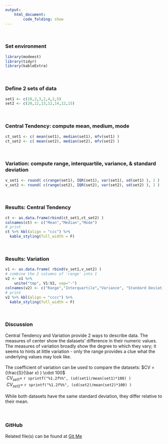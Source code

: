```yaml
---
output:
    html_document:
        code_folding: show
---
```

<br>

### Set environment
```r
library(modeest)
library(tidyr)
library(kableExtra)
```
<br>

### Define 2 sets of data
```r
set1 <- c(10,2,3,2,4,2,5)
set2 <- c(20,12,13,12,14,12,15)
```
<br>

### Central Tendency: compute mean, medium, mode 
```r
ct_set1 <- c( mean(set1), median(set1), mfv(set1) )
ct_set2 <- c( mean(set2), median(set2), mfv(set2) )
```
<br>

### Variation: compute range, interquartile, variance, & standard deviation
```r

v_set1 <- round( c(range(set1), IQR(set1), var(set1), sd(set1) ), 2 )
v_set2 <- round( c(range(set2), IQR(set2), var(set2), sd(set2) ), 2 )
```
<br>

### Results: Central Tendency
```r
ct <- as.data.frame(rbind(ct_set1,ct_set2) )
colnames(ct) <- c("Mean","Median","Mode")
# print
ct %>% kbl(align = "ccc") %>%
  kable_styling(full_width = F)
```
<br>

### Results: Variation
```r
v1 <- as.data.frame( rbind(v_set1,v_set2) )
# combine the 2 columns of 'range' into 1
v2 <- v1 %>%
    unite("tmp", V1:V2, sep="-")
colnames(v2) <- c("Range","Interquartile","Variance", "Standard Deviation")
# print
v2 %>% kbl(align = "cccc") %>%
  kable_styling(full_width = F)
```
<br>

### Discussion
Central Tendency and Variation provide 2 ways to describe data.
The measures of center show the datasets' difference in their
numeric values. The measures of variation broadly show the degree to which they vary; it seems to hints at little variation - only the range
provides a clue what the underlying values may look like.  
<br>
The coefficient of variation can be used to compare the datasets:
$CV = (\frac{S}{\bar x} ) \cdot 100$  
\ $CV_{set1} =$ `r sprintf("%1.2f%%", (sd(set1)/mean(set1)*100) ) `  
\ $CV_{set2} =$ `r sprintf("%1.2f%%", (sd(set2)/mean(set2)*100) ) `  
<br>
While both datasets have the same standard deviation, they differ relative
to their mean.  
<br><br>

### GitHub
Related file(s) can be found at <a href="https://github.com/eltownes/USF-LIS4273/tree/master/Module%202">Git Me</a>
<br><br>